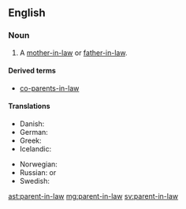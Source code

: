 ==English==

===Noun===
{{en-noun|parents-in-law}}

# A [[mother-in-law]] or [[father-in-law]].

====Derived terms====
* {{context|uncommon|lang=en}} [[co-parents-in-law]]

====Translations====
{{trans-top|mother-in-law or father-in-law}}
* Danish: {{t-|da|svigerforældre|p}}
* German: {{t-|de|Schwiegerelternteil|n}}
* Greek: {{qualifier|plural}} {{t+|el|πεθερικά|n-p|tr=petheriká}}
* Icelandic: {{t+|is|tengdaforeldrar|m-p}}
{{trans-mid}}
* Norwegian: {{t-|no|svigerforeldre|p}}
* Russian: {{qualifier|no exact term exists, see translations of}} {{l|en|mother-in-law}} or {{l|en|father-in-law}}
* Swedish: {{t+|sv|svärförälder|c}}
{{trans-bottom}}

[[ast:parent-in-law]]
[[mg:parent-in-law]]
[[sv:parent-in-law]]